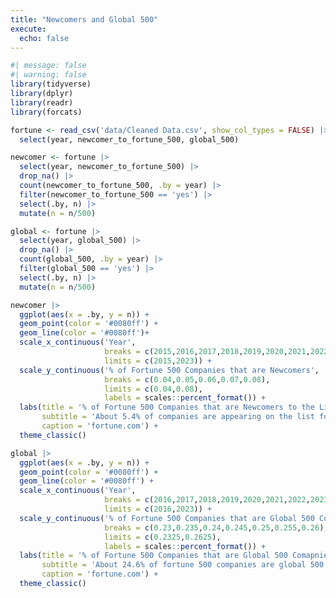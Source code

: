 ```yaml
---
title: "Newcomers and Global 500"
execute: 
  echo: false
---
```


```r
#| message: false
#| warning: false
library(tidyverse)
library(dplyr)
library(readr)
library(forcats)
```

```r
fortune <- read_csv('data/Cleaned Data.csv', show_col_types = FALSE) |>
  select(year, newcomer_to_fortune_500, global_500)
```

```r
newcomer <- fortune |>
  select(year, newcomer_to_fortune_500) |>
  drop_na() |>
  count(newcomer_to_fortune_500, .by = year) |>
  filter(newcomer_to_fortune_500 == 'yes') |>
  select(.by, n) |>
  mutate(n = n/500)
```

```r
global <- fortune |>
  select(year, global_500) |>
  drop_na() |>
  count(global_500, .by = year) |>
  filter(global_500 == 'yes') |>
  select(.by, n) |>
  mutate(n = n/500)
```

```r
newcomer |>
  ggplot(aes(x = .by, y = n)) +
  geom_point(color = '#0080ff') +
  geom_line(color = '#0080ff')+
  scale_x_continuous('Year',
                     breaks = c(2015,2016,2017,2018,2019,2020,2021,2022,2023),
                     limits = c(2015,2023)) +
  scale_y_continuous('% of Fortune 500 Companies that are Newcomers',
                     breaks = c(0.04,0.05,0.06,0.07,0.08),
                     limits = c(0.04,0.08),
                     labels = scales::percent_format()) +
  labs(title = '% of Fortune 500 Companies that are Newcomers to the List from 2015 to 2023',
       subtitle = 'About 5.4% of companies are appearing on the list for the first time.',
       caption = 'fortune.com') +
  theme_classic()
```

```r
global |>
  ggplot(aes(x = .by, y = n)) +
  geom_point(color = '#0080ff') +
  geom_line(color = '#0080ff') +
  scale_x_continuous('Year',
                     breaks = c(2016,2017,2018,2019,2020,2021,2022,2023),
                     limits = c(2016,2023)) +
  scale_y_continuous('% of Fortune 500 Companies that are Global 500 Comapnies',
                     breaks = c(0.23,0.235,0.24,0.245,0.25,0.255,0.26),
                     limits = c(0.2325,0.2625),
                     labels = scales::percent_format()) +
  labs(title = '% of Fortune 500 Companies that are Global 500 Comapnies from 2016 to 2023',
       subtitle = 'About 24.6% of fortune 500 companies are global 500 companies.',
       caption = 'fortune.com') +
  theme_classic()
```